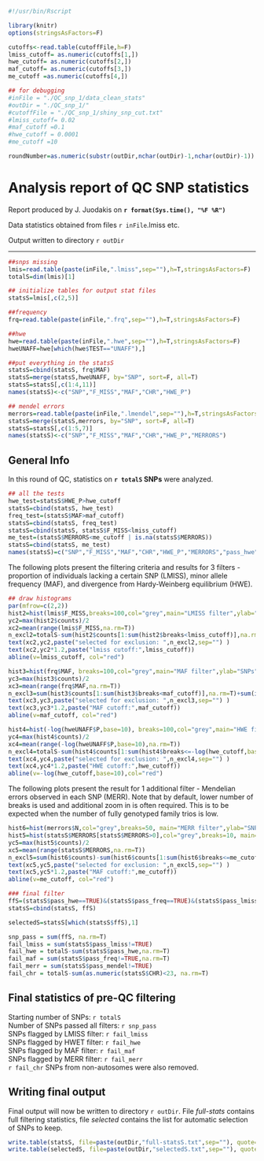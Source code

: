```r
#!/usr/bin/Rscript

library(knitr)
options(stringsAsFactors=F)

cutoffs<-read.table(cutoffFile,h=F)
lmiss_cutoff= as.numeric(cutoffs[1,])
hwe_cutoff= as.numeric(cutoffs[2,])
maf_cutoff= as.numeric(cutoffs[3,])
me_cutoff =as.numeric(cutoffs[4,])

## for debugging
#inFile = "./QC_snp_1/data_clean_stats"
#outDir = "./QC_snp_1/"
#cutoffFile = "./QC_snp_1/shiny_snp_cut.txt"
#lmiss_cutoff= 0.02
#maf_cutoff =0.1
#hwe_cutoff = 0.0001
#me_cutoff =10

roundNumber=as.numeric(substr(outDir,nchar(outDir)-1,nchar(outDir)-1))
```


Analysis report of QC SNP statistics
========================================================

Report produced by J. Juodakis on **`r format(Sys.time(), "%F %R")`**

Data statistics obtained from files `r inFile`.lmiss etc.

Output written to directory `r outDir`

------------------------------------------

```r
##snps missing
lmis=read.table(paste(inFile,".lmiss",sep=""),h=T,stringsAsFactors=F)
totalS=dim(lmis)[1]

## initialize tables for output stat files
statsS=lmis[,c(2,5)]

##frequency
frq=read.table(paste(inFile,".frq",sep=""),h=T,stringsAsFactors=F)

##hwe
hwe=read.table(paste(inFile,".hwe",sep=""),h=T,stringsAsFactors=F)
hweUNAFF=hwe[which(hwe$TEST=="UNAFF"),]

##put everything in the statsS
statsS=cbind(statsS, frq$MAF)
statsS=merge(statsS,hweUNAFF, by="SNP", sort=F, all=T)
statsS=statsS[,c(1:4,11)]
names(statsS)<-c("SNP","F_MISS","MAF","CHR","HWE_P")

## mendel errors
merrors=read.table(paste(inFile,".lmendel",sep=""),h=T,stringsAsFactors=F)
statsS=merge(statsS,merrors, by="SNP", sort=F, all=T)
statsS=statsS[,c(1:5,7)]
names(statsS)<-c("SNP","F_MISS","MAF","CHR","HWE_P","MERRORS")
```

## General Info

In this round of QC, statistics on **`r totalS` SNPs** were analyzed.

```r
## all the tests
hwe_test=statsS$HWE_P>hwe_cutoff
statsS=cbind(statsS, hwe_test)
freq_test=(statsS$MAF>maf_cutoff)
statsS=cbind(statsS, freq_test)
statsS=cbind(statsS, statsS$F_MISS<lmiss_cutoff)
me_test=(statsS$MERRORS<me_cutoff | is.na(statsS$MERRORS))
statsS=cbind(statsS, me_test)
names(statsS)=c("SNP","F_MISS","MAF","CHR","HWE_P","MERRORS","pass_hwe","pass_freq","pass_lmiss","pass_mendel")
```

The following plots present the filtering criteria and results for 3 filters - proportion of individuals lacking a certain SNP (LMISS), minor allele frequency (MAF), and divergence from Hardy-Weinberg equilibrium (HWE).

```r
## draw histograms
par(mfrow=c(2,2))
hist2=hist(lmis$F_MISS,breaks=100,col="grey",main="LMISS filter",ylab="SNPs",xlab="proportion of individuals lacking")
yc2=max(hist2$counts)/2
xc2=mean(range(lmis$F_MISS,na.rm=T))
n_excl2=totalS-sum(hist2$counts[1:sum(hist2$breaks<lmiss_cutoff)],na.rm=T)
text(xc2,yc2,paste("selected for exclusion: ",n_excl2,sep="") )  
text(xc2,yc2*1.2,paste("lmiss cutoff:",lmiss_cutoff))
abline(v=lmiss_cutoff, col="red")

hist3=hist(frq$MAF, breaks=100,col="grey",main="MAF filter",ylab="SNPs",xlab="minor allele frequency")
yc3=max(hist3$counts)/2
xc3=mean(range(frq$MAF,na.rm=T))
n_excl3=sum(hist3$counts[1:sum(hist3$breaks<maf_cutoff)],na.rm=T)+sum(is.na(frq$MAF))
text(xc3,yc3,paste("selected for exclusion: ",n_excl3,sep="") )  
text(xc3,yc3*1.2,paste("MAF cutoff:",maf_cutoff))
abline(v=maf_cutoff, col="red")

hist4=hist(-log(hweUNAFF$P,base=10), breaks=100,col="grey",main="HWE filter",ylab="SNPs",xlab="negative log of P-value of deviation from HWE")
yc4=max(hist4$counts)/2
xc4=mean(range(-log(hweUNAFF$P,base=10),na.rm=T))
n_excl4=totalS-sum(hist4$counts[1:sum(hist4$breaks<=-log(hwe_cutoff,base=10))],na.rm=T)
text(xc4,yc4,paste("selected for exclusion: ",n_excl4,sep="") )  
text(xc4,yc4*1.2,paste("HWE cutoff:",hwe_cutoff))
abline(v=-log(hwe_cutoff,base=10),col="red")
```

The following plots present the result for 1 additional filter - Mendelian errors observed in each SNP (MERR). Note that by default, lower number of breaks is used and additional zoom in is often required. This is to be expected when the number of fully genotyped family trios is low.

```r
hist6=hist(merrors$N,col="grey",breaks=50, main="MERR filter",ylab="SNPs",xlab="individuals with error in this SNP")
hist5=hist(statsS$MERRORS[statsS$MERRORS>0],col="grey",breaks=10, main="MERR filter (zoomed in)",ylab="SNPs",xlab="individuals with error in this SNP")
yc5=max(hist5$counts)/2
xc5=mean(range(statsS$MERRORS,na.rm=T))
n_excl5=sum(hist6$counts)-sum(hist6$counts[1:sum(hist6$breaks<=me_cutoff)],na.rm=T)
text(xc5,yc5,paste("selected for exclusion: ",n_excl5,sep="") )  
text(xc5,yc5*1.2,paste("MAF cutoff:",me_cutoff))
abline(v=me_cutoff, col="red")
```

```r
### final filter
ffS=(statsS$pass_hwe==TRUE)&(statsS$pass_freq==TRUE)&(statsS$pass_lmiss==TRUE)&(statsS$pass_mendel==TRUE)
statsS=cbind(statsS, ffS)

selectedS=statsS[which(statsS$ffS),1]

snp_pass = sum(ffS, na.rm=T)
fail_lmiss = sum(statsS$pass_lmiss!=TRUE)
fail_hwe = totalS-sum(statsS$pass_hwe,na.rm=T)
fail_maf = sum(statsS$pass_freq!=TRUE,na.rm=T)
fail_merr = sum(statsS$pass_mendel!=TRUE)
fail_chr = totalS-sum(as.numeric(statsS$CHR)<23, na.rm=T)
```

## Final statistics of pre-QC filtering

Starting number of SNPs: `r totalS`  
Number of SNPs passed all filters: `r snp_pass`  
SNPs flagged by LMISS filter: `r fail_lmiss`  
SNPs flagged by HWET filter: `r fail_hwe`  
SNPs flagged by MAF filter: `r fail_maf`  
SNPs flagged by MERR filter: `r fail_merr`  
`r fail_chr` SNPs from non-autosomes were also removed.


## Writing final output
Final output will now be written to directory `r outDir`. File *full-stats* contains full filtering statistics, file *selected* contains the list for automatic selection of SNPs to keep.

```r
write.table(statsS, file=paste(outDir,"full-statsS.txt",sep=""), quote=F, sep="\t",row.names=F, col.names=T)
write.table(selectedS, file=paste(outDir,"selectedS.txt",sep=""), quote=F, sep="\t",row.names=F, col.names=F)
```